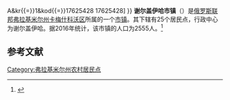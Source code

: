 {{Infobox Settlement
| official_name = 谢尔盖伊哈市镇
| native_name = Муниципальное образование Сергеихинское
| settlement_type = [[市镇|市镇]]
| subdivision_type = [[国家|国家]]
| subdivision_type1 = [[州_(俄罗斯)|州]]
| subdivision_type2 = [[区_(苏联)|区]]
| subdivision_name = {{RUS}}
| subdivision_name1 = [[弗拉基米尔州|弗拉基米尔州]]
| subdivision_name2 = [[卡梅什科沃区|卡梅什科沃区]]
| seat_type = 行政中心
| seat = 谢尔盖伊哈
| population_as_of=2016
| population_footnotes = <ref name=stat />
| population_total = 2555
| coordinates_display = inline,title
| latd = 56.4172961 | latm =  | lats =  | latNS = N
| longd = 40.7513809 | longm =  | longs =  | longEW = E
| timezone = [[莫斯科时间|MSK]]
| utc_offset = +3
| blank_name = [[俄罗斯市政土地区划代码|OKTMO编码]]
| blank_info = [http://classif.spb.ru/classificators/view/tma.php?st{{=}}A&kr{{=}}1&kod{{=}}17625428 17625428]
}}
'''谢尔盖伊哈市镇'''（{{lang-ru|Муниципальное образование Сергеихинское}}）是[[俄罗斯联邦|俄罗斯联邦]][[弗拉基米尔州|弗拉基米尔州]][[卡梅什科沃区|卡梅什科沃区]]所属的一个[[市镇|市镇]]。其下辖有25个居民点，行政中心为谢尔盖伊哈。据2016年统计，该市镇的人口为2555人。<ref name=stat>{{cite web | url = http://www.gks.ru/free_doc/doc_2016/bul_dr/mun_obr2016.rar | title = Численность населения Российской Федерации по муниципальным образованиям на 1 января 2016 года | language = ru | accessdate = 2016-12-18 | archive-date = 2019-05-13 | archive-url = https://web.archive.org/web/20190513150350/http://www.gks.ru/free_doc/doc_2016/bul_dr/mun_obr2016.rar | dead-url = no }}</ref>

== 参考文献 ==
{{reflist}}

{{Russia-stub}}

[[Category:弗拉基米尔州农村居民点|Category:弗拉基米尔州农村居民点]]